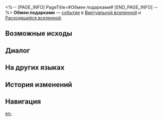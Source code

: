 <%-- [PAGE_INFO]
PageTitle=#Обмен подарками#
[END_PAGE_INFO] --%>
{{Дополнить}}
{{ВВ Событие Инфобокс
|id                 = 13801
|Название           = 
|Изображение        = Событие ВВ Сделка.png
|Испытание_в_вв     = Неизвестно
|Испытание_в_рое    = Неизвестно
|Испытание_в_зиш    = Неизвестно
|Испытание_в_рв     = Неизвестно
|Испытание_в_облнеп = Неизвестно
|Требования         = 
|Пред               = 
|След               = 
|Упоминания         = 
|Порядок            = 094
|Порядок_рв         = 036
}}
'''Обмен подарками''' — [[Расходящаяся вселенная/События|событие]] в [[Виртуальная вселенная|Виртуальной вселенной]] и [[Расходящаяся вселенная|Расходящейся вселенной]].

==Возможные исходы==
{{Возможные исходы
|Выбор_1 = Обменяться воспоминаниями
|Результат_1 = Отказаться от благословения 3★ и получить 3 случайных благословения 2★.
|Путь_1   = Память
|Режимы_1  = рой

|Выбор_2 = Выбросить весь сюжет! И оставить только интересный жизненный опыт, полученный в вагонах экспресса
|Результат_2 = Отказаться от благословения Охоты и усилить до 4 случайных благословений Охоты.
|Путь_2   = Охота
|Режимы_2  = рой

|Выбор_3 = Переделать благословения
|Результат_3 = Отказаться от 1 благословения 3★ и получить благословение 3★.
|Режимы_3  = вв,зиш,рой

|Выбор_4 = Обменяться благословениями
|Результат_4 = Отказаться от благословения 1- 2★ и получить благословение 1-3★.
|Режимы_4  = вв,зиш,рой

|Выбор_5 = Перезаписать уравнение
|Результат_5 = Отказаться от случайных уравнений 2★: 1, получить случайные уравнения 3★: 1.
|Режимы_5  = рв

|Выбор_6 = Переделать благословение
|Результат_6 = Отказаться от благословений 1-2★: 1 и получить случайные благословения, требуемые для уравнений: 3.
|Режимы_6  = рв

|Выбор_7 = Перезаписать компоненты
|Результат_7 = Отказаться от компонентов 1★: 1 и получить случайные компоненты 1★: 6.
|Режимы_7  = облнеп

|Выбор_8 = Обменять компоненты
|Результат_8 = Отказаться от компонентов 1★: 1 и получить скипетры 2★: 1.
|Режимы_8  = облнеп

|Выбор_9 = Уйти
|Результат_9 = Вас это не интересует.
}}

==Диалог==
{{Диалог Начало}}
:{{tx}}
{{Диалог Конец}}

==На других языках==
{{На других языках
|en   = Let's Exchange Gifts
|zhs  = 来交换礼物吧
|zht  = 來交換禮物吧
|ja   = プレゼントを{{Rubi|交換|こうかん}}しようよ
|ko   = 선물 교환하자
|es   = ¡Intercambiemos regalos!
|fr   = Échange de cadeaux
|ru   = Обмен подарками
|th   = มาแลกของขวัญกันเถอะ
|vi   = Đến đổi quà nào
|de   = Gabentausch
|id   = Ayo tukaran hadiah
|pt   = Vamos Trocar Presentes
}}

==История изменений==
{{История изменений|3.5}}

==Навигация==
{{События ВВ Навбокс}}

[[en:]]